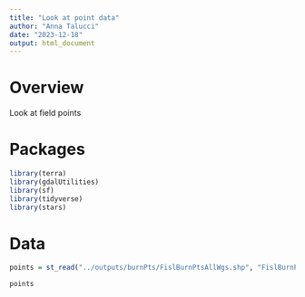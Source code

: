 ```yaml
---
title: "Look at point data"
author: "Anna Talucci"
date: "2023-12-18"
output: html_document
---
```


# Overview
Look at field points

# Packages
```r
library(terra)
library(gdalUtilities)
library(sf)
library(tidyverse)
library(stars)
```

# Data
```r
points = st_read("../outputs/burnPts/FislBurnPtsAllWgs.shp", "FislBurnPtsAllWgs")
```

```r
points
```